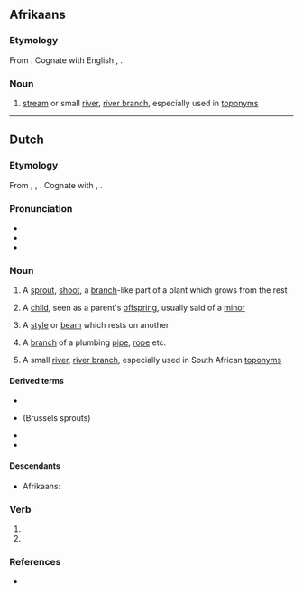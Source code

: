 ==Afrikaans==

===Etymology===
From {{etyl|nl|af}} {{m|nl|spruit}}. Cognate with English {{m|en|sprite}}, {{m|en|sprout}}.

===Noun===
{{af-noun|spruite|spruitjie}}

# {{lb|af|geography}} [[stream]] or small [[river]], [[river branch]], especially used in [[toponym]]s

----

==Dutch==

===Etymology===
From {{inh|nl|dum|sprute}}, {{m|dum|spruut}}, {{m|dum|spruyte}}. Cognate with {{cog|en|sprite}}, {{m|en|sprout}}. {{etystub|nl}}

===Pronunciation===
* {{IPA|lang=nl|/sprœy̯t/}}
* {{audio|Nl-spruit.ogg|Audio|lang=nl}}
* {{rhyme|lang=nl|œy̯t}}

===Noun===
{{nl-noun|f|-en|spruitje}}

# {{lb|nl|botany}} A [[sprout]], [[shoot]], a [[branch]]-like part of a plant which grows from the rest
# A [[child]], seen as a parent's [[offspring]], usually said of a [[minor]]
# {{lb|nl|construction}} A [[style]] or [[beam]] which rests on another
# A [[branch]] of a plumbing [[pipe]], [[rope]] etc.
# {{lb|nl|geography}} A small [[river]], [[river branch]], especially used in South African [[toponym]]s

====Derived terms====
* {{l|nl|bladspruit}}
* {{l|nl|spruitjes}} (Brussels sprouts)
* {{l|nl|spruitkool}}
* {{l|nl|spruitzwam}}

====Descendants====
* Afrikaans: {{l|af|spruit}}

===Verb===
{{nl-verb-form}}

# {{nl-verb form of|p=123|n=sg|t=pres|m=ind|spruiten}}
# {{nl-verb form of|m=imp|spruiten}}

===References===
* {{R:Koenen}}